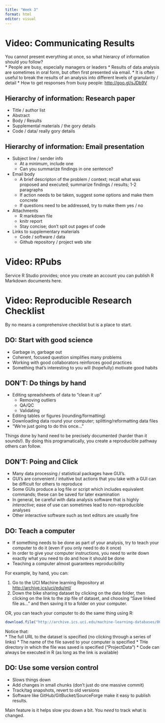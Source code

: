 ```yaml
---
title: "Week 3"
format: html
editor: visual
---
```


# Video: Communicating Results  
You cannot present everything at once, so what hierarcy of information should you follow?  
* People are busy, especially managers or leaders
* Results of data analysis are sometimes in oral form, but often first presented via email. 
* It is often useful to break the results of an analysis into different levels of granularity / detail
* How to get responses from busy people: <http://goo.gl/sJDb9V>  

## Hierarchy of information: Research paper  
* Title / author list
* Abstract
* Body / Results
* Supplemental materials / the gory details
* Code / data/ really gory details

## Hierarchy of information: Email presentation  
* Subject line / sender info 
  * At a minimum, include one
  * Can you summarize findings in one sentence? 
* Email body
  * A brief descripton of the problem / context; recall what was proposed and executed; summarize findings / results; 1-2 paragraphs
  * If action needs to be taken, suggest some options and make them concrete
  * If questions need to be addressed, try to make them yes / no
* Attachments
  * R markdown file
  * knitr report
  * Stay concise; don't spit out pages of code
* Links to supplementary materials
  * Code / software / data
  * Github repository / project web site

# Video: RPubs  
Service R Studio provides; once you create an account you can publish R Markdown documents here. 

# Video: Reproducible Research Checklist  
By no means a comprehensive checklist but is a place to start.  

## DO: Start with good science  
* Garbage in, garbage out
* Coherent, focused question simplifies many problems
* Working with good collaborators reinforces good practices
* Something that's interesting to you will (hopefully) motivate good habits  

## DON'T: Do things by hand  
* Editing spreadsheets of data to "clean it up"
  * Removing outliers
  * QA/QC
  * Validating
* Editing tables or figures (rounding/formatting)
* Downloading data round your computer; splitting/reformatting data files
* "We're just going to do this once..."

Things done by hand need to be precisely documented (harder than it sounds!). By doing this programatically, you create a reproducible pathway others can follow. 

## DON'T: Poing and Click  
* Many data processing / statistical packages have GUI's. 
* GUI's are convenient / intuitive but actions that you take with a GUI can be difficult for others to reproduce
* Some GUIs produce a log file or script which includes equivalent commands; these can be saved for later examination
* In general, be careful with data analysis software that is highly *interactive*; ease of use can sometimes lead to non-reproducible analyses
* Other interactive software such as text editors are usually fine  

## DO: Teach a computer  
* If something needs to be done as part of your analysis, try to teach your computer to do it (even if you only need to do it once)
* In order to give your computer instructions, you need to write down exactly what you need to do and how it should be done
* Teaching a computer almost guarantees reproducibility

For example, by hand, you can:

1. Go to the UCI Machine learning Repository at <http://archive.ics/uci/edu/ml/>
2. Down the bike sharing dataset by clicking on the data folder, then clicking on the link to the zip file of dataset, and choosing "Save linked file as..." and then saving it to a folder on your computer. 

OR, you can teach your computer to do the same thing using R: 

```r
download.file("http://archive.ics.uci.edu/machine-learning-databases/00275/Bike-Sharing-Dataset.zip", "ProjectData/Bike-Sharing-Dataset.zip")
```

Notice that:  
* The full URL to the dataset is specified (no clicking through a series of links)
* The name of the file saved to your computer is specified
* THe directory in which the file was saved is specified ("ProjectData")
* Code can always be executed in R (as long as the link is available)

## DO: Use some version control  
* Slows things down
* Add changes in small chunks (don't just do one massive commit)
* Track/tag snapshots, revert to old versions
* Software like GitHub/GitBucket/SourceForge make it easy to publish results. 

Main feature is it helps slow you down a bit. You *need* to track what is changed. 